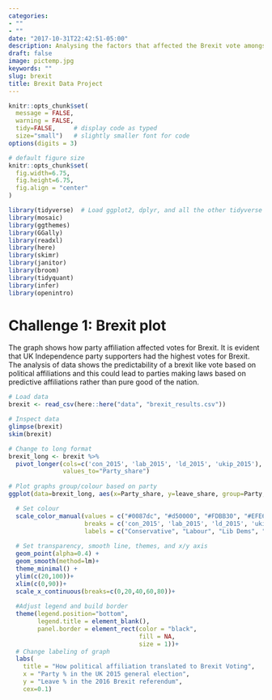 ```yaml
---
categories:
- ""
- ""
date: "2017-10-31T22:42:51-05:00"
description: Analysing the factors that affected the Brexit vote amongst the UK population
draft: false
image: pictemp.jpg
keywords: ""
slug: brexit
title: Brexit Data Project
---
```


```r
knitr::opts_chunk$set(
  message = FALSE, 
  warning = FALSE, 
  tidy=FALSE,     # display code as typed
  size="small")   # slightly smaller font for code
options(digits = 3)

# default figure size
knitr::opts_chunk$set(
  fig.width=6.75, 
  fig.height=6.75,
  fig.align = "center"
)
```

```r
library(tidyverse)  # Load ggplot2, dplyr, and all the other tidyverse packages
library(mosaic)
library(ggthemes)
library(GGally)
library(readxl)
library(here)
library(skimr)
library(janitor)
library(broom)
library(tidyquant)
library(infer)
library(openintro)

```

# Challenge 1: Brexit plot

The graph shows how party affiliation affected votes for Brexit. It is evident that UK Independence party supporters had the highest votes for Brexit. The analysis of data shows the predictability of a brexit like vote based on political affiliations and this could lead to parties making laws based on predictive affiliations rather than pure good of the nation.

```r
# Load data
brexit <- read_csv(here::here("data", "brexit_results.csv"))

# Inspect data
glimpse(brexit)
skim(brexit)

# Change to long format
brexit_long <- brexit %>%  
  pivot_longer(cols=c('con_2015', 'lab_2015', 'ld_2015', 'ukip_2015'), names_to= "Party", 
               values_to="Party_share") 
  
# Plot graphs group/colour based on party   
ggplot(data=brexit_long, aes(x=Party_share, y=leave_share, group=Party, colour=Party)) +

  # Set colour
  scale_color_manual(values = c("#0087dc", "#d50000", "#FDBB30", "#EFE600"), 
                     breaks = c('con_2015', 'lab_2015', 'ld_2015', 'ukip_2015'),
                     labels = c("Conservative", "Labour", "Lib Dems", "UKIP"))+
 
  # Set transparency, smooth line, themes, and x/y axis 
  geom_point(alpha=0.4) +
  geom_smooth(method=lm)+
  theme_minimal() + 
  ylim(c(20,100))+
  xlim(c(0,90))+
  scale_x_continuous(breaks=c(0,20,40,60,80))+
  
  #Adjust legend and build border 
  theme(legend.position="bottom", 
        legend.title = element_blank(),
        panel.border = element_rect(color = "black",
                                    fill = NA,
                                    size = 1))+
  # Change labeling of graph
  labs(
    title = "How political affiliation translated to Brexit Voting",
    x = "Party % in the UK 2015 general election",
    y = "Leave % in the 2016 Brexit referendum", 
    cex=0.1)
  
```